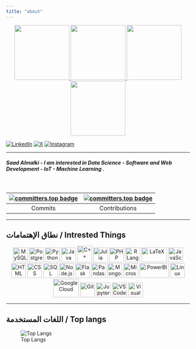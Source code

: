 ```yaml
---
title: "about"
---
```


<p align="center">
    <a href="https://www.credly.com/badges/335df2fa-522e-49b9-a222-087a27bc63a2">
        <img src="https://images.credly.com/size/500x500/images/d41de2b7-cbc2-47ec-bcf1-ebecbe83872f/GCC_badge_DA_1000x1000.png" width="150">
    </a>
    <a href="https://www.coursera.org/account/accomplishments/professional-cert/SPW96OECT5TK">
        <img src="https://images.credly.com/size/490x490/images/024324c7-4d4c-4008-8db7-01e0d4222126/image.png" width="150">
    </a>
    <a href="https://www.credly.com/badges/71038d79-f6ed-4682-b4c2-c030203cf28d">
        <img src="https://images.credly.com/size/680x680/images/42ce4209-8839-431a-9046-f2ce2e72e04b/Coursera_20Data_20Science_20Professional_20Certificate.png" width="150">
    </a>
    <a href="https://www.udacity.com/certificate/e/b32ada52-bc56-11ef-9395-bf7c49cdfda7">
        <img src="https://images.credly.com/size/680x680/images/62331d66-bbb6-4912-a986-7ef7f9d29785/image.png" width="150">
    </a>
</p>

[![LinkedIn](https://skillicons.dev/icons?i=linkedin)](https://www.linkedin.com/in/saadalmalki711/)
[![X](https://skillicons.dev/icons?i=twitter)](https://www.x.com/0xdonzdev)
[![Instagram](https://skillicons.dev/icons?i=instagram)](https://www.instagram.com/creator_sai711)

---

##### Saad Almalki - I am interested in Data Science - Software and Web Development - IoT - Machine Learning .

<br>

[![committers.top badge](https://user-badge.committers.top/saudi_arabia/Saad711T.svg)](https://user-badge.committers.top/saudi_arabia/Saad711T) | [![committers.top badge](https://user-badge.committers.top/saudi_arabia_public/Saad711T.svg)](https://user-badge.committers.top/saudi_arabia_public/Saad711T) |
|:--:|:--:|
| Commits | Contributions |

---

## نطاق الإهتمامات / Intrested Things

<p align="center">
    <a href="https://www.mysql.com/" target="_blank"> <img src="https://raw.githubusercontent.com/devicons/devicon/master/icons/mysql/mysql-original-wordmark.svg" alt="MySQL" width="40" height="40" /></a>
    <a href="https://www.postgresql.org/" target="_blank"> <img src="https://raw.githubusercontent.com/devicons/devicon/master/icons/postgresql/postgresql-original-wordmark.svg" alt="PostgreSQL" width="40" height="40" /></a>
    <a href="https://www.python.org/" target="_blank"> <img src="https://raw.githubusercontent.com/devicons/devicon/master/icons/python/python-original.svg" alt="Python" width="40" height="40" /></a>
    <a href="https://www.java.com/" target="_blank"> <img src="https://cdn.jsdelivr.net/gh/devicons/devicon/icons/java/java-original.svg" alt="Java" width="40" height="40" /></a>
    <a href="https://isocpp.org/" target="_blank"> <img src="https://upload.wikimedia.org/wikipedia/commons/thumb/1/18/ISO_C%2B%2B_Logo.svg/240px-ISO_C%2B%2B_Logo.svg.png" alt="C++" width="40" height="45" /></a>
    <a href="https://julialang.org/" target="_blank"> <img src="https://upload.wikimedia.org/wikipedia/commons/1/1f/Julia_Programming_Language_Logo.svg" alt="Julia" width="40" height="40" /></a>
    <a href="https://www.php.net/" target="_blank"> <img src="https://raw.githubusercontent.com/devicons/devicon/master/icons/php/php-original.svg" alt="PHP" width="40" height="40" /></a>
    <a href="https://www.r-project.org/" target="_blank"> <img src="https://raw.githubusercontent.com/devicons/devicon/master/icons/r/r-original.svg" alt="R Language" width="40" height="40" /></a>
    <a href="https://www.latex-project.org/" target="_blank"> <img src="https://upload.wikimedia.org/wikipedia/commons/9/92/LaTeX_logo.svg" alt="LaTeX" width="70" height="40" /></a>
    <a href="https://www.javascript.com/" target="_blank"> <img src="https://raw.githubusercontent.com/devicons/devicon/master/icons/javascript/javascript-original.svg" alt="JavaScript" width="40" height="40" /></a>
    <a href="https://developer.mozilla.org/en-US/docs/Web/Guide/HTML/HTML5" target="_blank"> <img src="https://raw.githubusercontent.com/devicons/devicon/master/icons/html5/html5-original-wordmark.svg" alt="HTML" width="40" height="40" /></a>
    <a href="https://developer.mozilla.org/en-US/docs/Web/CSS" target="_blank"> <img src="https://raw.githubusercontent.com/devicons/devicon/master/icons/css3/css3-original-wordmark.svg" alt="CSS" width="40" height="40" /></a>
    <a href="https://www.microsoft.com/en-us/sql-server" target="_blank"> <img src="https://raw.githubusercontent.com/devicons/devicon/master/icons/microsoftsqlserver/microsoftsqlserver-plain-wordmark.svg" alt="SQL Server" width="40" height="40" /></a>
    <a href="https://nodejs.org/" target="_blank"> <img src="https://raw.githubusercontent.com/devicons/devicon/master/icons/nodejs/nodejs-original.svg" alt="Node.js" width="40" height="40" /></a>
    <a href="https://flask.palletsprojects.com/" target="_blank"> <img src="https://raw.githubusercontent.com/devicons/devicon/master/icons/flask/flask-original.svg" alt="Flask" width="40" height="40" /></a>
    <a href="https://pandas.pydata.org/" target="_blank"> <img src="https://raw.githubusercontent.com/devicons/devicon/2ae2a900d2f041da66e950e4d48052658d850630/icons/pandas/pandas-original.svg" alt="Pandas" width="40" height="40" /></a>
    <a href="https://www.mongodb.com/" target="_blank"> <img src="https://raw.githubusercontent.com/devicons/devicon/master/icons/mongodb/mongodb-original-wordmark.svg" alt="MongoDB" width="40" height="40" /></a>
    <a href="https://www.microsoft.com/en/microsoft-365/excel" target="_blank"> <img src="https://upload.wikimedia.org/wikipedia/commons/3/34/Microsoft_Office_Excel_%282019%E2%80%93present%29.svg" alt="Microsoft Excel" width="40" height="40" /></a>
    <a href="https://www.microsoft.com/en-us/power-platform/products/power-bi" target="_blank"> <img src="https://logohistory.net/wp-content/uploads/2023/05/Power-BI-Symbol.png" alt="PowerBI" width="80" height="40" /></a>
    <a href="https://www.linux.org/" target="_blank"> <img src="https://raw.githubusercontent.com/devicons/devicon/master/icons/linux/linux-original.svg" alt="Linux" width="40" height="40" /></a>
    <a href="https://cloud.google.com/" target="_blank"> <img src="https://upload.wikimedia.org/wikipedia/commons/5/51/Google_Cloud_logo.svg" alt="Google Cloud" width="70" height="50" /></a>
    <a href="https://git-scm.com/" target="_blank"> <img src="https://raw.githubusercontent.com/devicons/devicon/master/icons/git/git-original.svg" alt="Git" width="40" height="40" /></a>
    <a href="https://jupyter.org/" target="_blank"> <img src="https://upload.wikimedia.org/wikipedia/commons/3/38/Jupyter_logo.svg" alt="Jupyter Notebook" width="40" height="40" /></a>
    <a href="https://code.visualstudio.com/" target="_blank"> <img src="https://raw.githubusercontent.com/devicons/devicon/master/icons/vscode/vscode-original.svg" alt="VS Code" width="40" height="40" /></a>
    <a href="https://visualstudio.microsoft.com/" target="_blank"> <img src="https://raw.githubusercontent.com/devicons/devicon/master/icons/visualstudio/visualstudio-plain.svg" alt="Visual Studio" width="40" height="40" /></a>
</p>

---

## اللغات المستخدمة / Top langs

![Top Langs](https://github-readme-stats.vercel.app/api/top-langs/?username=Saad711T&layout=pie&theme=synthwave&langs_count=20&size_weight=0.5&count_weight=0.5&hide=jupyter%20notebook,csv,go,dockerfile)
